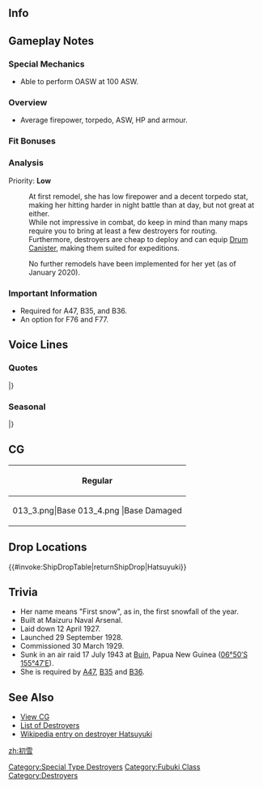 ==Info==
{{KanmusuInfo|ID=013}}
{{KanmusuInfo|ID=013a}}

==Gameplay Notes==
===Special Mechanics===
* Able to perform OASW at 100 ASW.

===Overview===
* Average firepower, torpedo, ASW, HP and armour.  

===Fit Bonuses===
{{:{{BASEPAGENAME}}/Equipment Bonuses}}
{{clear}}

===Analysis===
Priority: '''Low'''

:At first remodel, she has low firepower and a decent torpedo stat, making her hitting harder in night battle than at day, but not great at either.
:While not impressive in combat, do keep in mind than many maps require you to bring at least a few destroyers for routing.
:Furthermore, destroyers are cheap to deploy and can equip [[Drum Canister]], making them suited for expeditions.

:No further remodels have been implemented for her yet (as of January 2020).

===Important Information===
* Required for A47, B35, and B36.
* An option for F76 and F77.

==Voice Lines==
===Quotes===
{{ShipquoteHeader}}
{{ShipquoteKai
|scenario = Introduction
|origin = 初雪…です。よろしく。
|translation = I'm... Hatsuyuki. Nice to meet you.
|audio = Hatsuyuki-Introduction.ogg
}}
{{ShipquoteKai
|scenario = Introduction
|kai = yes
|origin = 初雪…です。なに…やりますよ、明日から。
|translation = I'm... Hatsuyuki. I'll do... anything, starting tomorrow.
|audio = HatsuyukiKai-Introduction.ogg
}}
{{ShipquoteKai
|scenario = Library
|origin = 特型駆逐艦…3番艦…初雪…です。
緒戦の作戦に…いっぱい参加しました。
輸送任務とかも…うん…頑張る。
|translation = I'm... the 3rd ship... of the Special Type destroyers... Hatsuyuki.<ref>Special Type destroyers refers to the Fubuki, Ayanami and Akatsuki-classes which were designated as such because they represented such a leap in performance over previous destroyer classes.</ref>
I participated in lots of operations... at the start of the war.
Yeah... I also worked hard... doing transport missions.
|audio = Hatsuyuki-Library.ogg
}}
{{ShipquoteKai
|scenario = Secretary 1
|origin = お疲れ様。
|translation = I'm done for the day.
|audio = Hatsuyuki-Secretary_1.ogg
}}
{{ShipquoteKai
|scenario = Secretary 1
|kai = yes
|origin = いいけど…
|translation = It's fine but...
|audio = HatsuyukiKai-Secretary 1.ogg
}}
{{ShipquoteKai
|scenario = Secretary 2
|origin = なぁに？
|translation = What is it?
|audio = Hatsuyuki-Secretary_2.ogg
}}
{{ShipquoteKai
|scenario = Secretary 3
|origin = いやだ、触らないで…
|translation = No, don't touch me...
|audio = Hatsuyuki-Secretary_3.ogg
}}
{{ShipquoteKai
|scenario = Secretary Idle
|kai = yes
|origin = まずお布団、これがあれば安心。次に食べ物と飲み物。後読む物とか、ゲームとか…ま、それがあれば、なんとか…
|translation = First off, it'd be nice to have a futon. Then some food and drinks. Then something to read or some games... Well, it'd be nice if I had those...
|audio = HatsuyukiKai-Idle.ogg
}}
{{ShipquoteKai
|scenario = Secretary (Married)
|kai = yes
|origin = いいんだけど、別に…初雪は別に戦闘とか好きじゃないし、使ってくれても、いいけどね。うん、いいよ？別に…
|translation = It's fine, I don't mind... I don't really mind being in combat so it's fine to use me. Yup, it's fine you know? I don't mind...
|audio = HatsuyukiKai-Secretary Married.ogg
}}
{{ShipquoteKai
|scenario = Wedding
|origin = あの、私…す…好きというか。その、あの、あっ、も、もう、いいです。
|translation =Umm, Do... do I... like you? That's, umm, ah, n-nevermind.
|audio = Hatsuyuki-Wedding.ogg
}}
{{ShipquoteKai
|scenario = Player's Score
|origin = 暗号通信を受信しました。見る？
|translation = We've received an encrypted message. Want to see it?
|audio = Hatsuyuki-Looking_At_Scores.ogg
}}
{{ShipquoteKai
|scenario = Player's Score
|kai = yes
|origin = あ、見るの？情報、そういうの、見なくても…あ、分かった。見せる。
|translation = Ah, you want to see it? Even if you don't see something like that... Ah, I understand. I'll show it to you.
|audio = HatsuyukiKai-Looking At Scores.ogg
}}
{{ShipquoteKai
|scenario = Joining the Fleet
|origin = うん、行きます。
|translation = Yup, I'll go.
|audio = Hatsuyuki-Joining_A_Fleet.ogg
}}
{{ShipquoteKai
|scenario = Joining the Fleet
|kai = yes
|origin = 初雪、出撃します。
|translation = Hatsuyuki, sortieing.
|audio = HatsuyukiKai-Joining A Fleet.ogg
}}
{{ShipquoteKai
|scenario = Equipment 1
|origin = ありがとう。がんばる。<ref>Shared with Supply before kai.</ref>
|translation = Thanks. I'll do my best.
|audio = Hatsuyuki-Equipment_1.ogg
}}
{{ShipquoteKai
|scenario = Equipment 1
|kai = yes
|origin = ありがとう。頑張る。うん。
|translation = Thanks. I'll do my best. Yup.
|audio = HatsuyukiKai-Equipment 1.ogg
}}
{{ShipquoteKai
|scenario = Equipment 2
|origin = うん、これなら、頑張れる。
|translation = Yup, I can do my best with this.
|audio = Hatsuyuki-Equipment_2.ogg
}}
{{ShipquoteKai
|scenario = Equipment 3
|origin = ありがとう。<ref>Shared with Secretary Married before kai.</ref>
|translation = Thanks.
|audio = Hatsuyuki-Equipment_3.ogg
}}
{{ShipquoteKai
|scenario = Equipment 3
|kai = yes
|origin = 戻りたい。
|translation = I want to go back.
|audio = HatsuyukiKai-Equipment 3.ogg
}}
{{ShipquoteKai
|scenario = Supply
|kai = yes
|origin = これは、嬉しい。普通に…嬉しい。
|translation = I'm happy for this. Just the usual... happy.
|audio = HatsuyukiKai-Supply.ogg
}}
{{ShipquoteKai
|scenario = Docking (Minor Damage)
|origin = ちょっと、引きこもります。
|translation = I'll go back to my room for a while.<ref>She uses 'hikikomori' which implies that she's returning to being a shut in.</ref>
|audio = Hatsuyuki-Docking_Minor.ogg
}}
{{ShipquoteKai
|scenario = Docking (Major Damage)
|origin = 痛い、治したい、引きこもる。
|translation = It hurts, I want to get repaired, I'm going back to my room.
|audio = Hatsuyuki-Docking_Major.ogg
}}
{{ShipquoteKai
|scenario = Construction
|origin = 新しい仲間…来た。誰だろ。
|translation = A new comrade... has arrived. Who is it?
|audio = Hatsuyuki-Construction.ogg
}}
{{ShipquoteKai
|scenario = Returning from Sortie
|origin = 作戦が完了した…です。
|translation = The operation has been... completed.
|audio = Hatsuyuki-Returning_From_Sortie.ogg
}}
{{ShipquoteKai
|scenario = Starting a Sortie
|origin = えっ、出撃ですか。本当に？
|translation = Eh, a sortie? really?
|audio = Hatsuyuki-Starting_A_Sortie.ogg
}}
{{ShipquoteKai
|scenario = Starting a Sortie
|kai = yes
|origin = やれば、本当は出来るし、特型駆逐艦初雪、出るから。
|translation = I can really do this if I try. Special Type destroyer, Hatsuyuki, heading out.
|audio = HatsuyukiKai-Starting A Sortie.ogg
}}
{{ShipquoteKai
|scenario = Starting a Battle
|origin = うん…
|translation = Yup...
|audio = Hatsuyuki-Battle_Start.ogg
}}
{{ShipquoteKai
|scenario = Starting a Battle
|kai = yes
|origin = 撃つよ、ほら。
|translation = I'm firing. Look!
|audio = HatsuyukiKai-Battle Start.ogg
}}
{{ShipquoteKai
|scenario = Attack
|origin = 当たれ。
|translation = Hit.
|audio = Hatsuyuki-Attack.ogg
}}
{{ShipquoteKai
|scenario = Night Battle Attack
|origin = 私だって、本気を出せばやれるし。
|translation = Even I can do it if I try hard enough.
|audio = Hatsuyuki-Night_Attack.ogg
}}
{{ShipquoteKai
|scenario = Night Battle
|origin = 本当は得意だし、こういうの。
|translation = I'm really not good at these sorts of things.<ref>During the [https://en.wikipedia.org/wiki/Battle_of_Kula_Gulf Battle of Kula Gulf] she was struck by shells that damaged her steering.</ref>
|audio = Hatsuyuki-Night_Battle.ogg
}}
{{ShipquoteKai
|scenario = MVP
|origin = 明日から本気出す…から見てて。
|translation = I'll get serious tomorrow... just watch.
|audio = Hatsuyuki-MVP.ogg
}}
{{ShipquoteKai
|scenario = Minor Damage 1
|origin = うっ…！
|translation = Ugh...!
|audio = Hatsuyuki-Minor_Damage_1.ogg
}}
{{ShipquoteKai
|scenario = Minor Damage 2
|origin = 痛い、マジ痛い。
|translation = That hurts, it really hurts.
|audio = Hatsuyuki-Minor_Damage_2.ogg
}}
{{ShipquoteKai
|scenario = Major Damage
|origin = もうやだ、帰りたい。
|translation = I've had enough, I want to go back.
|audio = Hatsuyuki-Major_Damage.ogg
}}
{{ShipquoteKai
|scenario = Sunk
|origin = 嫌な予感してたし…いいよ、もう。
|translation = I had a bad feeling about this... Ah well, I'm done...
|audio = Hatsuyuki-Sunk.ogg
}}
|} <references/>

{{clear}}

===Seasonal===
{{SeasonalHeaderOld}}
{{SeasonalQuote
|scenario = [[Seasonal/Christmas_2014|Christmas 2014]]
|origin =くりすますぅ～？なにそれ、美味しいの？はっ！？ケーキは初雪にもください！
|translation =	Christmas? What’s that, is it delicious? Huh!? Give me some cake too!
|audio = Hatsuyuki_Christmas_2015_Sec1.ogg
|notes =
}}
{{SeasonalQuote
|scenario = [[Seasonal/New_Year_2015|New Year 2015]]
|origin = あけおめ・・・ことよろ・・・。初雪へのお年玉は・・・？えっ・・・ないの・・・
|translation = Happy New Year… Best wishes… Where’s my New Year’s money? Eh… There isn’t any…
|audio = Hatsuyuki_New_Year_2015.ogg
|notes = She’s using lazy contractions of “Happy New Year” and “Best wishes”.
}}
{{SeasonalQuote
|scenario = [[Seasonal/Valentine%27s_Day_2015|Valentine’s Day 2015]]
|origin = チっ、チョっ、ン…チョコレート。一応、買ってきた……あげる…
|translation =	I bought some… ch-cho, ngh… chocolates… for you.
|audio = Hatsuyuki_Valentines_2015_Sec1.ogg
|notes = 
}}
{{SeasonalQuote
|scenario = [[Seasonal/Second_Anniversary|2nd Anniversary]]
|origin =寝てて分からなかったけど、今日は記念日なんだね？悪くはない、ね。
|translation =	I didn’t realise before I went to bed, but today is an anniversary right? It’s not bad.
|audio = 013_Hatsuyuki_2ndAnniv.mp3
|notes = 
}}
{{SeasonalQuote
|scenario = [[Seasonal/Rainy_Season_2015|Rainy Season 2015]]
|origin = 梅雨の、雨。雨は、嫌い。引きこも。
|translation =	This rain. I don’t like it. I’m staying inside.
|audio = Hatsuyuki_Rainy_Secretary_1.ogg
|notes =
}}
{{SeasonalQuote
|scenario = [[Seasonal/Christmas_2015|Christmas 2015]]
|origin = クリスマス～？なにそれ、美味しいの？はぁ？！ケーキは初雪にもください！
|translation =	Christmas? What’s that, is it tasty? Huh?! Give me some cake too!
|audio = Hatsuyuki_Christmas_2015_Sec1.ogg
|notes =
}}
{{SeasonalQuote
|scenario = [[Seasonal/End_of_Year_2015|End of Year 2015]]
|origin = 今年も大掃除大変だったな…でも、そのあとは…毎年恒例の艦娘歌合戦！今年は何歌おうかな…結構得意だし、こういうの。あ・い・う・え・お・あ・お！
|translation =	This year’s spring cleaning was tough… But now… it’s time for the annual Ship Girl Singing Contest! What should I sing this year… I’m pretty good at this. Do; re; mi; fa; so; la; ti; do!<ref>What she actually says at the end is a common voice training exercise in Japanese but there isn't really an equivalent in English.</ref>
|audio = Hatsuyuki_Year_End_2015_Sec1.ogg
|notes = 
}}
{{SeasonalQuote
|scenario = [[Seasonal/New_Year_2016|New Year 2016]]
|origin = 司令官、あけおめ。ことよ…あへん。あけまして、おめでとうございます。今年は、ちゃんと、言ってやったぜ！
|translation =	Happy New Year, Commander. Best wi… *ahem*. Happy New Year. I said it properly this year!<ref>Refer to her money grubbing in 2015.</ref>
|audio = Hatsuyuki_New_Years_Day_2016.ogg
|notes = 
}}
{{SeasonalQuote
|scenario = [[Seasonal/Valentine%27s_Day_2016|Valentine’s Day 2016]]
|origin = どうせ、司令官は、みんなからいいチョコ貰ってるに、違いないよ？こんなの、いらないよね…。捨てちゃお…。うぅ、司令官っ？…うぅ、ううおうぅぅぅ…！？
|translation =	You must have gotten chocolate from everyone else right, Commander? You probably don’t need this then… I’ll toss it… Huh, Commander? …Wh-whooaaaaa…!?
|audio = Hatsuyuki_Valentine_Sec1.ogg
|notes = 
}}
{{SeasonalQuote
|scenario = [[Seasonal/White_Day_2016|White Day 2016]]
|origin = 司令官は、優しいね。私にも、くれるんだね。ありがと…はむっ…ん。
|translation =	You’re nice, Commander. You’re giving this to me too. Thanks… *nom*… Mmm.
|audio = Hatsuyuki_White_Day_2016.ogg
|notes = 
}}
{{SeasonalQuote
|scenario = [[Seasonal/Third_Anniversary|3rd Anniversary]]
|origin = 三周年。初雪も、うれしい…。本当だよ。うん、うれしい。
|translation =	The 3rd Anniversary. I’m happy too… Really. Yeah, I’m happy.
|audio = Hatsuyuki_3rd_Anniversary_Sec1.mp3
|notes = 
}}
|}<references/>

{{clear}}

==CG==
{| class="mw-collapsible mw-collapsed wikitable" style="width: 100%;"
!Regular
|-
|<gallery>
013_3.png|Base
013_4.png |Base Damaged
</gallery>
|}

==Drop Locations==
{{#invoke:ShipDropTable|returnShipDrop|Hatsuyuki}}

==Trivia==
*Her name means "First snow", as in, the first snowfall of the year.
*Built at Maizuru Naval Arsenal.
*Laid down 12 April 1927.
*Launched 29 September 1928.
*Commissioned 30 March 1929.
*Sunk in an air raid 17 July 1943 at [[wikipedia:Buin%2C_Papua_New_Guinea|Buin]], Papua New Guinea ([http://tools.wmflabs.org/geohack/geohack.php?pagename=Japanese_destroyer_Hatsuyuki&params=06_50_S_155_47_E_ 06°50′S 155°47′E]).
*She is required by [[Quests#A47|A47]], [[Quests#B35|B35]] and [[Quests#B36|B36]].

==See Also==
*[[{{PAGENAMEE}}/Gallery|View {{PAGENAME}} CG]]
*[[EliteDD|List of Destroyers]]
*[[wikipedia:Japanese_destroyer_Hatsuyuki|Wikipedia entry on destroyer Hatsuyuki]]
{{shiplist}}
[[Category:Special Type Destroyers]]
[[Category:Fubuki Class]]
[[Category:Destroyers]]
[[zh:初雪]]